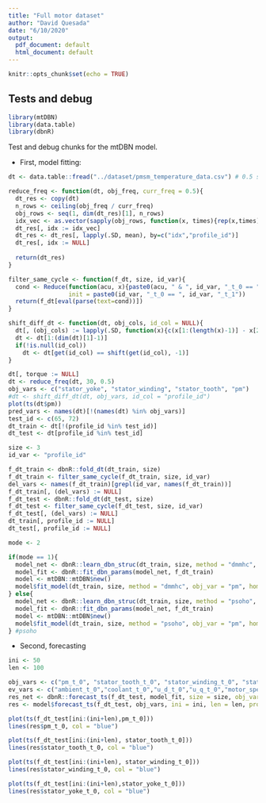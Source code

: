 ```yaml
---
title: "Full motor dataset"
author: "David Quesada"
date: "6/10/2020"
output:
  pdf_document: default
  html_document: default
---
```


```r
knitr::opts_chunk$set(echo = TRUE)
```

## Tests and debug

```r
library(mtDBN)
library(data.table)
library(dbnR)
```

Test and debug chunks for the mtDBN model.

* First, model fitting:

```r
dt <- data.table::fread("../dataset/pmsm_temperature_data.csv") # 0.5 secs between rows
```

```r
reduce_freq <- function(dt, obj_freq, curr_freq = 0.5){
  dt_res <- copy(dt)
  n_rows <- ceiling(obj_freq / curr_freq)
  obj_rows <- seq(1, dim(dt_res)[1], n_rows)
  idx_vec <- as.vector(sapply(obj_rows, function(x, times){rep(x,times)}, times=n_rows))[1:dim(dt_res)[1]]
  dt_res[, idx := idx_vec]
  dt_res <- dt_res[, lapply(.SD, mean), by=c("idx","profile_id")]
  dt_res[, idx := NULL]
  
  return(dt_res)
}

filter_same_cycle <- function(f_dt, size, id_var){
  cond <- Reduce(function(acu, x){paste0(acu, " & ", id_var, "_t_0 == ", id_var, "_t_", x)}, seq_len(size-2)+1,
                 init = paste0(id_var, "_t_0 == ", id_var, "_t_1"))
  return(f_dt[eval(parse(text=cond))])
}

shift_diff_dt <- function(dt, obj_cols, id_col = NULL){
  dt[, (obj_cols) := lapply(.SD, function(x){c(x[1:(length(x)-1)] - x[2:length(x)],NA)}), .SDcols = obj_cols]
  dt <- dt[1:(dim(dt)[1]-1)]
  if(!is.null(id_col))
    dt <- dt[get(id_col) == shift(get(id_col), -1)]
}

dt[, torque := NULL]
dt <- reduce_freq(dt, 30, 0.5)
obj_vars <- c("stator_yoke", "stator_winding", "stator_tooth", "pm")
#dt <- shift_diff_dt(dt, obj_vars, id_col = "profile_id")
plot(ts(dt$pm))
pred_vars <- names(dt)[!(names(dt) %in% obj_vars)]
test_id <- c(65, 72)
dt_train <- dt[!(profile_id %in% test_id)]
dt_test <- dt[profile_id %in% test_id]

size <- 3
id_var <- "profile_id"

f_dt_train <- dbnR::fold_dt(dt_train, size)
f_dt_train <- filter_same_cycle(f_dt_train, size, id_var)
del_vars <- names(f_dt_train)[grepl(id_var, names(f_dt_train))]
f_dt_train[, (del_vars) := NULL]
f_dt_test <- dbnR::fold_dt(dt_test, size)
f_dt_test <- filter_same_cycle(f_dt_test, size, id_var)
f_dt_test[, (del_vars) := NULL]
dt_train[, profile_id := NULL]
dt_test[, profile_id := NULL]
```

```r
mode <- 2

if(mode == 1){
  model_net <- dbnR::learn_dbn_struc(dt_train, size, method = "dmmhc", f_dt = f_dt_train)
  model_fit <- dbnR::fit_dbn_params(model_net, f_dt_train)
  model <- mtDBN::mtDBN$new()
  model$fit_model(dt_train, size, method = "dmmhc", obj_var = "pm", homogen = F, min_ind = 300, max_depth = 6, f_dt = f_dt_train, prune_val = 0.045)
} else{
  model_net <- dbnR::learn_dbn_struc(dt_train, size, method = "psoho", f_dt = f_dt_train, n_it = 50, n_ind = 50)
  model_fit <- dbnR::fit_dbn_params(model_net, f_dt_train)
  model <- mtDBN::mtDBN$new()
  model$fit_model(dt_train, size, method = "psoho", obj_var = "pm", homogen=T, min_ind = 300, max_depth = 6, f_dt = f_dt_train, n_it = 50, n_ind = 50, gb_cte = 0.5, lb_cte = 0.5, r_probs = c(-0.5, 1.5), v_probs = c(10,65,25), prune_val = 0.045)
} #psoho

```

* Second, forecasting 

```r
ini <- 50
len <- 100

obj_vars <- c("pm_t_0", "stator_tooth_t_0", "stator_winding_t_0", "stator_yoke_t_0")
ev_vars <- c("ambient_t_0","coolant_t_0","u_d_t_0","u_q_t_0","motor_speed_t_0","i_d_t_0","i_q_t_0")
res_net <- dbnR::forecast_ts(f_dt_test, model_fit, size = size, obj_vars = obj_vars, ini = ini, len = len, prov_ev = ev_vars)
res <- model$forecast_ts(f_dt_test, obj_vars, ini = ini, len = len, prov_ev = ev_vars)

plot(ts(f_dt_test[ini:(ini+len),pm_t_0]))
lines(res$pm_t_0, col = "blue")

plot(ts(f_dt_test[ini:(ini+len), stator_tooth_t_0]))
lines(res$stator_tooth_t_0, col = "blue")

plot(ts(f_dt_test[ini:(ini+len), stator_winding_t_0]))
lines(res$stator_winding_t_0, col = "blue")

plot(ts(f_dt_test[ini:(ini+len),stator_yoke_t_0]))
lines(res$stator_yoke_t_0, col = "blue")
```

